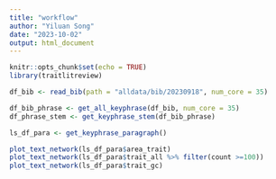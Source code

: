 ```yaml
---
title: "workflow"
author: "Yiluan Song"
date: "2023-10-02"
output: html_document
---
```


```r
knitr::opts_chunk$set(echo = TRUE)
library(traitlitreview)
```

```r
df_bib <- read_bib(path = "alldata/bib/20230918", num_core = 35)
```

```r
df_bib_phrase <- get_all_keyphrase(df_bib, num_core = 35)
df_phrase_stem <- get_keyphrase_stem(df_bib_phrase)
```

```r
ls_df_para <- get_keyphrase_paragraph()
```

```r
plot_text_network(ls_df_para$area_trait)
plot_text_network(ls_df_para$trait_all %>% filter(count >=100))
plot_text_network(ls_df_para$trait_gc)
```

